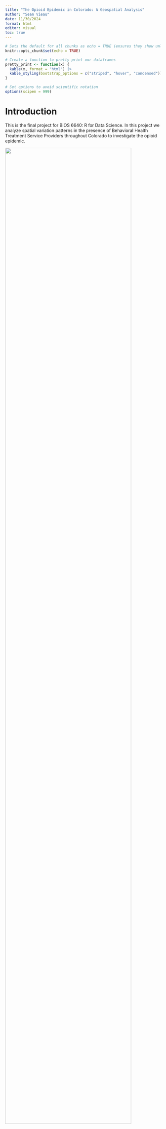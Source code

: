 ```yaml
---
title: "The Opioid Epidemic in Colorado: A Geospatial Analysis"
author: "Sean Vieau"
date: 11/30/2024
format: html
editor: visual
toc: true
---
```


```r
# Sets the default for all chunks as echo = TRUE (ensures they show unless specified not to)
knitr::opts_chunk$set(echo = TRUE)

# Create a function to pretty print our dataframes
pretty_print <- function(x) {
  kable(x, format = "html") |>
  kable_styling(bootstrap_options = c("striped", "hover", "condensed"))
}

# Set options to avoid scientific notation
options(scipen = 999)
```

# Introduction

This is the final project for BIOS 6640: R for Data Science. In this project we analyze spatial variation patterns in the presence of Behavioral Health Treatment Service Providers throughout Colorado to investigate the opioid epidemic.

![](images/clipboard-3840054476.png){width="90%"}Background

The opioid epidemic is a significant public health crisis in Colorado, with severe impacts on communities, families, and individuals themselves. Prescription pain killers such as oxycodone and hydrocodone are significant causes of opioid addiction, with approximately 70% of heroin users in Colorado reporting that their drug use began with these prescription medications (1). Additionally, fentanyl overdoses have increased by 10x since 2016, with the number of deaths from opioid overdose increasing by 54% from 2019 to 2020 alone (2).

The data set used for this analysis is from the Substance Abuse and Mental Health Services Administration (SAMHSA) in collaboration from the Colorado Public Health and Environment Department (CDPHE), and tracks the different substance use treatment facilities in Colorado. This data set includes the geospatial location (latitude and longitude) of each facility, as well as the type (e.g. mental health facility). The two questions that will be addressed are:

1.  Are the spatial distributions of Behavioral Health Treatment Service Providers through-out Colorado different by Facility Type?

2.  Are the spatial distributions of Behavioral Health Treatment Service Providers through-out Colorado different based on whether Naltrexone or Buprenorphine is used in treatment?

# Data Preparation

```r
library(ggplot2)
library(naniar) # Used to visualize missing data
library(kableExtra) # Used for pretty printing (kable_styling)
library(table1) # Used to make Table 1
library(tidyverse)
library(spatstat) # For running geospatial analyses
library(ggmap) # For plotting geospatial data with stadia
```

```r
# Read in data set
data <- read_csv(r"(C:\Users\sviea\Documents\R for Data Science\SAMHSA.csv)")

# Examine data set
pretty_print(head(data))
```

#### Examine Missingness

```r
# Examine Missingness
vis_miss(data)
```

As noted in the project description, many variables have values of 0 coded as `NA`.

## Variable Creation

We will first create a variable for whether the facility is a mental health treatment or substance abuse treatment facility.

#### Facility Type

```r
# Examine Facility Types
pretty_print(table(data$Type_))
```

We will condense these descriptions into two facility types:

-   Substance Abuse Treatment

-   Mental Abuse Treatment

```r
# Aggregate facility types
data <- data |> 
  mutate(facility = ifelse(Type_ %in% c("Mental health treatment", "Transitional housing or halfway house"), "Mental Health Treatment", "Substance Abuse Treatment"))

# Create table of facility type
pretty_print(table(data$facility))
```

#### Naltrexone or Buprenorphrine Used in Treatment

For question 2 we need to dummy code whether the facility uses naltrexone or buprenorphine in treatment

```r
# Create dummy variables
data <- data |> 
  mutate(nal = ifelse(is.na(Naltrexone_used_in_Treatment), 0, 1),
         bup = ifelse(is.na(Buprenorphine_used_in_Treatment), 0, 1),
         nal_bup = ifelse(!is.na(Buprenorphine_used_in_Treatment) | !is.na(Naltrexone_used_in_Treatment), "Naltrexone or Buprenorphine Used", "Neither Used"))

# Examine
pretty_print(table(data$nal_bup))
```

There are 408 facilities that do not use naltrexone or buprenorphine, and 98 that use at least one.

#### Summary

We successfully created variables for `facility` type (for question 1), and use of naltrexone or buprenorphine (for question 2)

# Analysis One

## Mental Health vs Substance Abuse Treatment Facility

To answer question one "Are the spatial distributions of Behavioral Health Treatment Service Providers through-out Colorado different by Facility Type" we will first visualize the difference in distributions over a map of Colorado. We will then test whether these distributions are significantly different using the estimated K-Functions.

### Visualize Distribution of Facilities Across Colorado

First, let us begin by visualizing the distribution of behavioral care facilities across Colorado, separated by mental health vs substance abuse treatment.

```r
#| warning: false
#| fig-width: 10
#| fig-height: 15
# API Key from https://client.stadiamaps.com/signup

# Register Stadia API so we can use it to retrieve maps
register_stadiamaps(key = "4a4ea0df-9bd4-4ce8-a9ff-f1a7d86c0da9")

# Define the bounding box for Colorado
colo <- c(left = -109, bottom = 37, right = -102, top = 41)

# Retrieve and plot the stamen toner map of colorado
colo_map <- get_stadiamap(colo, zoom = 8, maptype = "stamen_terrain") |> ggmap()

# Plot the distribution of behavioral care facilities across Colorado, separated by facility type
colo_map +
  geom_point(aes(LONGITUDE, LATITUDE), data = data, color = "red") +
  stat_density_2d(aes(LONGITUDE, LATITUDE, fill = ..level..), data = data, geom = "polygon", alpha = 0.3) +
  scale_fill_gradient2("Facility\nPropensity", low = "white", mid = "yellow", high = "red") +
  facet_wrap(~facility, ncol=1) +
  labs(title = "Distribution of Behavioral Health Treatment Service Providers throughout Colorado",
       x = "Longitude",
       y = "Latitude")
```

It appears that there is a *higher concentration of substance abuse treatment facilities* around Denver compared to mental health treatment facilities. This could be due to the smaller sample size of mental health treatment facilities however.

### Descriptive Statistics

We will perform a simple density plot to compare the densities of both treatment facilities.

#### Create Geospatial Objects

```r
#| warning: false
# Code adjusted from SpatialPart2.Rmd from class
# Create owin and ppp objects
bbx <- owin(xrange=range(data$LONGITUDE),yrange=range(data$LATITUDE))
X <- ppp(data$LONGITUDE,data$LATITUDE,window=bbx)

# Get row length of dataset
n <- dim(data)[1]

# Create a blank vector with 0's to that specification
data_vec <- rep(0,n)

# Search facility column for mental health units
tmp <- grep("Mental", data$facility)

# Mark them as 1
data_vec[tmp] <- 1

# Ensure values are a factor and not numeric
data_vec_fact <- factor(data_vec, levels = c(0,1), labels = c("Substance Abuse Facility", "Mental Health Facility"))

# Use the ppp function from the spatstat package to create a point pattern object X.m1
X.m1 <- ppp(data$LONGITUDE,data$LATITUDE,window=bbx,marks=data_vec_fact)

# Create Plot
plot(X.m1)  
```

```r
# Plot the densities of each treatment facility type
pretty_print(intensity(X.m1))
plot(density(split(X.m1)))
```

#### Interpretation

Substance Abuse Facility: The intensity is approximately 13.80 facilities per unit area.

Mental Health Facility: The intensity is approximately 5.82 facilities per unit area.

This means that Substance Abuse Facilities are more densely distributed compared to Mental Health Facilities in Colorado.

### Statistical Inference

Now that we have visualized the distribution of facility types across Colorado, let's test whether there is a significant difference in the distribution between mental health and substance abuse treatment facilities.

This spatial data analysis will use the **K-Function**. This is the empirical distribution of the pairwise distance between points. It includes the variance based on bootstrapping, and describes the clustering/dispersion of points.

#### Perform Statistical Inference

```r
#| message: false
#| echo: false
# Split the point pattern by facility type
split_facility <- split(X.m1, f = data_vec_fact)

# Loop through each facility type and calculate the estimated K-function for point pattern X.m1
results <- lapply(split_facility, function(pattern) {
  estK <- Kest(pattern)
  plot(estK, main = paste("K-function for", pattern$marks[1]))
})

# Plot the estimated K-functions with 95% CI's
ci_results <- lapply(split_facility, function(pattern) {
  Kvl <- lohboot(pattern, Kest, progress = FALSE)
  return(Kvl)
})
plot(ci_results[[1]], main="K-function with 95% CI by Facility Type", legend=FALSE)
for (i in 2:length(ci_results)) {
  plot(ci_results[[i]], add=TRUE, col=i)
}
legend("topright", legend=names(ci_results), col=1:length(ci_results), lty=1)
```

#### Interpretation

The K-function measures the number of points within a given distance from a typical point, compared to what would be expected under complete spatial randomness (CSR). The null hypothesis here is that of complete spatial randomness (i.e. the red dotted line).

The estimated K-functions for both mental health treatment and substance abuse treatment facilities lie above the theoretical K-Function, indicating that the distributions for each facility type do not exhibit complete spatial randomness. Additionally, since the 95% CIs do not overlap, we can conclude that this difference is statistically significant.

The estimated K-Function for substance abuse treatment facilities is significantly greater than that of mental health treatment clinics indicating that the substance abuse treatment facilities are significantly more clustered than the mental health treatment clinics.

### Summary

We have discovered that the distributions for both facility types are not random, and that substance abuse clinics are more clustered together compared to mental health clinics, with a approximately 13.80 Substance Abuse facilities per unit area, and approximately 5.82 Mental Health facilities per unit area.

# Analysis Two

## Naltrexone and Buprenorphine Use

To answer question two, "Are the spatial distributions of Behavioral Health Treatment Service Providers through-out Colorado different based on whether Naltrexone or Buprenorphine is used in treatment?" we will examine the quadrat plots and compare distributions using the estimated K-Functions.

### Visualize Distribution of Facilities Across Colorado

First, let us begin by visualizing the distribution of facilities that use buprenorphrine or naltrexone across Colorado.

```r
#| warning: false
#| fig-width: 10
#| fig-height: 15
# Plot the distribution of behavioral care facilities across Colorado, separated by facility type
colo_map +
  geom_point(aes(LONGITUDE, LATITUDE), data = data, color = "red") +
  stat_density_2d(aes(LONGITUDE, LATITUDE, fill = ..level..), data = data, geom = "polygon", alpha = 0.3) +
  scale_fill_gradient2("Facility\nPropensity", low = "white", mid = "yellow", high = "red") +
  facet_wrap(~nal_bup, ncol=1) +
  labs(title = "Distribution of Behavioral Health Treatment Service Providers throughout Colorado",
       x = "Longitude",
       y = "Latitude")
```

It appears that facilities that use naltrexone or buprenorphine may be more localized around Denver compared to facilities that do not.

### Descriptive Statistics

We will be examining the quadrat plots to examine the distributions of facilities.

#### Prepare and Split the Data

```r
#| warning: false
# Split the data into two groups
bup_or_nal <- subset(data, nal_bup == "Naltrexone or Buprenorphine Used")
neither <- subset(data, nal_bup == "Neither Used")

# Create ppp for bup or nal data set
bup_or_nal_ppp <- ppp(bup_or_nal$LONGITUDE, bup_or_nal$LATITUDE, window=bbx)

# Create ppp for neither data set
neither_ppp <- ppp(neither$LONGITUDE, neither$LATITUDE, window=bbx)
```

#### Perform Quadrat Count

```r
# Define the number of quadrats
nx <- 5
ny <- 5

# Quadrat counts for Bup or Nal and Neither
bup_or_nal_quadrat <- quadratcount(bup_or_nal_ppp, nx = nx, ny = ny)
neither_quadrat <- quadratcount(neither_ppp, nx = nx, ny = ny)
```

#### Plot Quadrat Counts

```r
# Plot quadrat counts for Bup or Nal
plot(bup_or_nal_quadrat, col="blue", main = "Naltrexone or Buprenorphine Used")

# Plot quadrat counts for Neither
plot(neither_quadrat, col="red", main = "Neither Used")
```

#### Compare Quadrat Counts

```r
# Summary of quadrat counts
quadrat.test(bup_or_nal_quadrat)
quadrat.test(neither_quadrat)

# Chi-squared test for comparison
observed_counts <- rbind(as.vector(bup_or_nal_quadrat), as.vector(neither_quadrat))
chisq.test(observed_counts)
```

#### Interpretation

The results for the Chi-squared test of complete spatial randomness for facilities that use nalextrone or buprenorphrine (2 = 525.98, df = 24, p-value \< 0.0001) and those that use neither (X2 = 1415.8, df = 24, p-value \< 0.0001) are highly significant, indicating that there is spatial preference for both facility types (i.e. they are not CSR).

However, the Pearson Chi-Squared test comparing the distributions of both was not significant (X-squared = 24.761, df = 24, p-value = 0.42), indicating that there is not a significant difference in the distribution of facilities based on nalextrone or buprenorprhine use.

### Sensitivity Analysis

We can also perform this analysis as many different bin sizes.

```r
# Define the number of quadrats
nx <- 3
ny <- 3

# Quadrat counts for Bup or Nal and Neither
bup_or_nal_quadrat <- quadratcount(bup_or_nal_ppp, nx = nx, ny = ny)
neither_quadrat <- quadratcount(neither_ppp, nx = nx, ny = ny)

# Summary of quadrat counts
quadrat.test(bup_or_nal_quadrat)
quadrat.test(neither_quadrat)

# Chi-squared test for comparison
observed_counts <- rbind(as.vector(bup_or_nal_quadrat), as.vector(neither_quadrat))
chisq.test(observed_counts)
```

Even at 9 bins total, we get the same results, giving us more confidence in our findings.

### Statistical Inference

We will again perform K-Function analyses to compare the distributions between facilities that use nalextrone/buprenorphrine and those that do not.

```r
#| include: false
#| warning: false
# Code adjusted from SpatialPart2.Rmd from class
# Create owin and ppp objects
bbx <- owin(xrange=range(data$LONGITUDE),yrange=range(data$LATITUDE))
X <- ppp(data$LONGITUDE,data$LATITUDE,window=bbx)

# Get row length of dataset
n <- dim(data)[1]

# Create a blank vector with 0's to that specification
data_vec <- rep(0,n)

# Search facility column for mental health units
tmp <- grep("Bup", data$nal_bup)

# Mark them as 1
data_vec[tmp] <- 1

# Ensure values are a factor and not numeric
data_vec_fact <- factor(data_vec, levels = c(0,1), labels = c("Neither Used", "Naltrexone or Buprenorphine Used"))

# Use the ppp function from the spatstat package to create a point pattern object X.m1
X.m1 <- ppp(data$LONGITUDE,data$LATITUDE,window=bbx,marks=data_vec_fact)

# Create Plot
plot(X.m1)  
data$nal_bup
```

```r
#| message: false
#| echo: false
# Split the point pattern by facility type
split_facility <- split(X.m1, f = data_vec_fact)

# Loop through each facility type and calculate the estimated K-function for point pattern X.m1
results <- lapply(split_facility, function(pattern) {
  estK <- Kest(pattern)
  plot(estK, main = paste("K-function for", pattern$marks[1]))
})

# Plot the estimated K-functions with 95% CI's
ci_results <- lapply(split_facility, function(pattern) {
  Kvl <- lohboot(pattern, Kest, progress = FALSE)
  return(Kvl)
})
plot(ci_results[[1]], main="K-function with 95% CI by Naltrexone/Buprenorphrine Use", legend=FALSE)
for (i in 2:length(ci_results)) {
  plot(ci_results[[i]], add=TRUE, col=i)
}
legend("topright", legend=names(ci_results), col=1:length(ci_results), lty=1)
```

#### Interpretation

Here we can see that the CI's for facilities that use Naltrexone/Buprenorphrine and those that do not overlap, confirming the results from the quadrat plots that these distributions across Colorado are not significantly different.

### Summary

We discovered that facilities that use naltrexone/buprenorphrine and those that do not both show spatial preference. Additionally, we learned that their distributions did not significantly differ from each other.

# Results and Conclusion

#### Analysis One

To assess question one, facilities were separated by type (NMental Health Treatment = 150, NSubstance Abuse Treatment = 356) (Note: facilities which performed detoxification only were considered substance abuse facilities, and one transitional/halfway house was considered a mental health treatment facility). The location and density of every Behavioral Health Treatment facility was then plotted against a map of Colorado and separated by facility type (see Figure 1). Density plots were then made to compare the intensities between the distribution of substance abuse and mental health facilities (See Figure 2). While both facility types were localized around Denver, substance abuse facilities had an intensity of 13.80 facilities per unit area, compared to mental health facilities which had approximately 5.82 facilities per unit area.

To test whether the distributions between substance abuse vs mental health facilities were statistically significant, we performed spatial data analysis using the estimated K-Functions for each facility type (See Figure 3). The estimated K-functions for both mental health treatment and substance abuse treatment facilities were above the theoretical K-Function, indicating that the distributions for each facility type do not exhibit complete spatial randomness. Additionally, since the 95% CIs do not overlap, we concluded that this difference was statistically significant. Finally, the estimated K-Function for substance abuse treatment facilities was significantly higher than that of mental health treatment clinics, indicating that substance abuse treatment facilities are significantly more clustered than mental health treatment clinics, aligning with the findings from the descriptive statistics.

#### Analysis Two

To assess question two, facilities were separated into those that used nalextrone or buprenorphrine during treatment (N = 98), and those that did not (N = 408). The location and density of every Behavioral Health Treatment facility by these categories was then plotted against a map of Colorado (See Figure 4). For descriptive statistics, 5x5 quadrat plots were made (See Figure 5), and the quadrat counts of facilities that use nalextrone or buprenorphrine and those that do not were compared. The results for the Chi-squared test of complete spatial randomness for facilities that use nalextrone or buprenorphrine (X2 = 525.98, df = 24, p-value \< 0.0001) and those that use neither (X2 = 1415.80, df = 24, p-value \< 0.0001) were highly significant, indicating that there is spatial preference for both facility types (i.e. they are not completely spatially random). However, the Pearson Chi-Squared test comparing the distributions of both facility types to each other was not significant (X2 = 24.761, df = 24, p-value = 0.42), indicating that there is not a significant difference in the distribution of facilities based on nalextrone or buprenorphrine use. A sensitivity analysis using a 3x3 quadrat plot was also conducted, yielding the same findings. To test whether the distributions between facilities that use nalextrone or buprenorphrine and those that do not were significantly different, we performed spatial data analysis using the estimated K-Functions for each facility type (See Figure 6). The findings confirm the results of the descriptive analyses, showing overlap in the 95% confidence intervals in the K-functions for facilities that use nalextrone or buprenorphrine and those that do not, indicating that these distributions are not significantly different from each other.

#### Conclusion

In this project we performed a series of descriptive and inferential geospatial analyses to assess the distribution of Behavioral Health Treatment facilities in Colorado. To answer question one, we found that the distribution of mental health and substance abuse treatment facilities was not random. Additionally, we found that substance abuse clinics are more clustered together compared to mental health treatment facilities. In question two, we discovered that facilities that use naltrexone or buprenorphrine and those that do not both show spatial preference and are not randomly distributed. Additionally, we learned that their distributions did not significantly differ from each other.

###### Strengths and Limitations

A strength of this study was the combination of descriptive and inferential statistics using geospatial analysis coupled with the high-quality data set provided by SAMHSA, resulting in a robust analysis on the distribution of Behavioral Health Treatment facilities in Colorado. Additionally, a sensitivity analysis using varying sized quadrat plots was performed, showing consistent findings across quadrat sizes. A limitation is that additional analyses, such as the nonparametric test of relative risk for evaluating the dependence between spatial locations and the mark was not used, which could have added to the strength of the analysis. Finally, data on deaths by opioid use for each region was not included, which could have provided much needed context to the extent of the opioid epidemic in Colorado.
